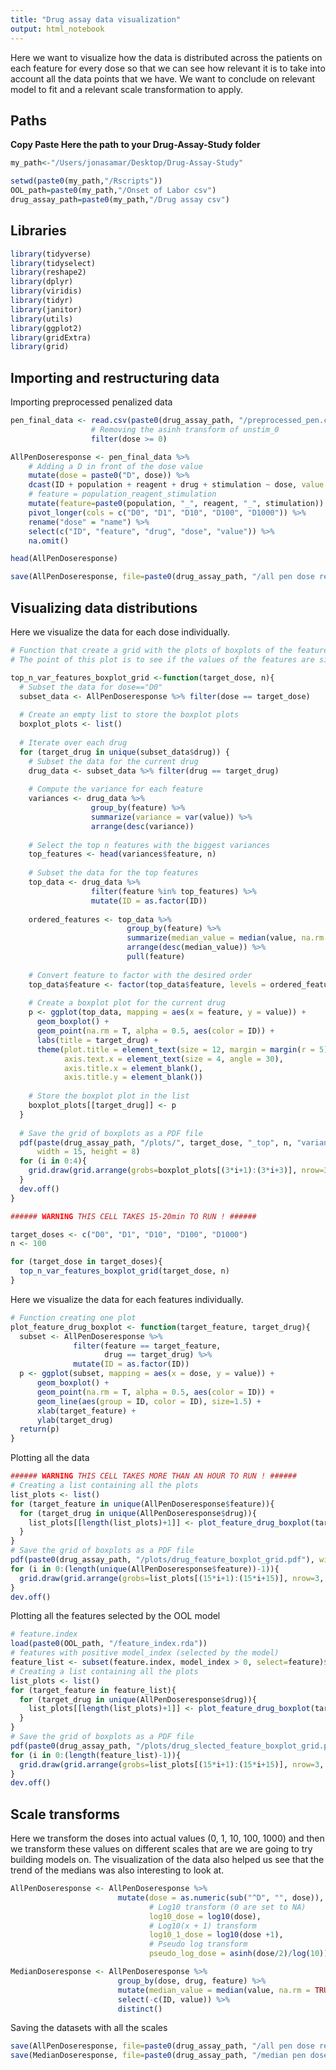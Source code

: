 ```yaml
---
title: "Drug assay data visualization"
output: html_notebook
---
```


Here we want to visualize how the data is distributed across the patients on each feature for every dose so that we can see how relevant it is to take into account all the data points that we have. We want to conclude on relevant model to fit and a relevant scale transformation to apply.

## Paths

**Copy Paste Here the path to your Drug-Assay-Study folder**

```r
my_path<-"/Users/jonasamar/Desktop/Drug-Assay-Study"
```

```r
setwd(paste0(my_path,"/Rscripts"))
OOL_path=paste0(my_path,"/Onset of Labor csv")
drug_assay_path=paste0(my_path,"/Drug assay csv")
```

## Libraries

```r
library(tidyverse)
library(tidyselect)
library(reshape2)
library(dplyr)
library(viridis)
library(tidyr)
library(janitor)
library(utils)
library(ggplot2)
library(gridExtra)
library(grid)
```

## Importing and restructuring data

Importing preprocessed penalized data

```r
pen_final_data <- read.csv(paste0(drug_assay_path, "/preprocessed_pen.csv")) %>%
                  # Removing the asinh transform of unstim_0
                  filter(dose >= 0)
```

```r
AllPenDoseresponse <- pen_final_data %>%
    # Adding a D in front of the dose value
    mutate(dose = paste0("D", dose)) %>%
    dcast(ID + population + reagent + drug + stimulation ~ dose, value.var = "feature") %>%
    # feature = population_reagent_stimulation
    mutate(feature=paste0(population, "_", reagent, "_", stimulation)) %>% 
    pivot_longer(cols = c("D0", "D1", "D10", "D100", "D1000")) %>%
    rename("dose" = "name") %>%
    select(c("ID", "feature", "drug", "dose", "value")) %>%
    na.omit()

head(AllPenDoseresponse)
```
```r
save(AllPenDoseresponse, file=paste0(drug_assay_path, "/all pen dose response.rda"))
```

## Visualizing data distributions

Here we visualize the data for each dose individually.

```r
# Function that create a grid with the plots of boxplots of the features for every drug for a specific target dose
# The point of this plot is to see if the values of the features are significantly similar enough to justify the construction of a model

top_n_var_features_boxplot_grid <-function(target_dose, n){
  # Subset the data for dose=="D0"
  subset_data <- AllPenDoseresponse %>% filter(dose == target_dose)
  
  # Create an empty list to store the boxplot plots
  boxplot_plots <- list()
  
  # Iterate over each drug
  for (target_drug in unique(subset_data$drug)) {
    # Subset the data for the current drug
    drug_data <- subset_data %>% filter(drug == target_drug)
    
    # Compute the variance for each feature
    variances <- drug_data %>%
                  group_by(feature) %>%
                  summarize(variance = var(value)) %>%
                  arrange(desc(variance))
    
    # Select the top n features with the biggest variances
    top_features <- head(variances$feature, n)
    
    # Subset the data for the top features
    top_data <- drug_data %>% 
                  filter(feature %in% top_features) %>%
                  mutate(ID = as.factor(ID)) 
    
    ordered_features <- top_data %>%
                          group_by(feature) %>%
                          summarize(median_value = median(value, na.rm = TRUE)) %>%
                          arrange(desc(median_value)) %>%
                          pull(feature)
  
    # Convert feature to factor with the desired order
    top_data$feature <- factor(top_data$feature, levels = ordered_features)
    
    # Create a boxplot plot for the current drug
    p <- ggplot(top_data, mapping = aes(x = feature, y = value)) +
      geom_boxplot() +
      geom_point(na.rm = T, alpha = 0.5, aes(color = ID)) +
      labs(title = target_drug) +
      theme(plot.title = element_text(size = 12, margin = margin(r = 5)),
            axis.text.x = element_text(size = 4, angle = 30),
            axis.title.x = element_blank(),
            axis.title.y = element_blank())
    
    # Store the boxplot plot in the list
    boxplot_plots[[target_drug]] <- p
  }
  
  # Save the grid of boxplots as a PDF file
  pdf(paste(drug_assay_path, "/plots/", target_dose, "_top", n, "variances_feature_boxplot_grid.pdf", sep=""), 
      width = 15, height = 8)
  for (i in 0:4){
    grid.draw(grid.arrange(grobs=boxplot_plots[(3*i+1):(3*i+3)], nrow=3, ncol = 1))
  }
  dev.off()
}
```

```r
###### WARNING THIS CELL TAKES 15-20min TO RUN ! ###### 

target_doses <- c("D0", "D1", "D10", "D100", "D1000")
n <- 100

for (target_dose in target_doses){
  top_n_var_features_boxplot_grid(target_dose, n)
}
```

Here we visualize the data for each features individually.

```r
# Function creating one plot
plot_feature_drug_boxplot <- function(target_feature, target_drug){
  subset <- AllPenDoseresponse %>%
              filter(feature == target_feature,
                     drug == target_drug) %>%
              mutate(ID = as.factor(ID))
  p <- ggplot(subset, mapping = aes(x = dose, y = value)) +
      geom_boxplot() +
      geom_point(na.rm = T, alpha = 0.5, aes(color = ID)) +
      geom_line(aes(group = ID, color = ID), size=1.5) +
      xlab(target_feature) +
      ylab(target_drug)
  return(p)
}
```

Plotting all the data

```r
###### WARNING THIS CELL TAKES MORE THAN AN HOUR TO RUN ! ######
# Creating a list containing all the plots
list_plots <- list()
for (target_feature in unique(AllPenDoseresponse$feature)){
  for (target_drug in unique(AllPenDoseresponse$drug)){
    list_plots[[length(list_plots)+1]] <- plot_feature_drug_boxplot(target_feature, target_drug)
  }
}
# Save the grid of boxplots as a PDF file
pdf(paste0(drug_assay_path, "/plots/drug_feature_boxplot_grid.pdf"), width = 15, height = 9)
for (i in 0:(length(unique(AllPenDoseresponse$feature))-1)){
  grid.draw(grid.arrange(grobs=list_plots[(15*i+1):(15*i+15)], nrow=3, ncol = 5))
}
dev.off()
```

Plotting all the features selected by the OOL model

```r
# feature.index
load(paste0(OOL_path, "/feature_index.rda"))
# features with positive model_index (selected by the model)
feature_list <- subset(feature.index, model_index > 0, select=feature)$feature
# Creating a list containing all the plots
list_plots <- list()
for (target_feature in feature_list){
  for (target_drug in unique(AllPenDoseresponse$drug)){
    list_plots[[length(list_plots)+1]] <- plot_feature_drug_boxplot(target_feature, target_drug)
  }
}
# Save the grid of boxplots as a PDF file
pdf(paste0(drug_assay_path, "/plots/drug_slected_feature_boxplot_grid.pdf"), width = 15, height = 9)
for (i in 0:(length(feature_list)-1)){
  grid.draw(grid.arrange(grobs=list_plots[(15*i+1):(15*i+15)], nrow=3, ncol = 5))
}
dev.off()
```

## Scale transforms

Here we transform the doses into actual values (0, 1, 10, 100, 1000) and then we transform these values on different scales that are we are going to try building models on.
The visualization of the data also helped us see that the trend of the medians was also interesting to look at.

```r
AllPenDoseresponse <- AllPenDoseresponse %>%
                        mutate(dose = as.numeric(sub("^D", "", dose)),
                               # Log10 transform (0 are set to NA)
                               log10_dose = log10(dose),
                               # Log10(x + 1) transform
                               log10_1_dose = log10(dose +1),
                               # Pseudo log transform
                               pseudo_log_dose = asinh(dose/2)/log(10))

MedianDoseresponse <- AllPenDoseresponse %>%
                        group_by(dose, drug, feature) %>%
                        mutate(median_value = median(value, na.rm = TRUE)) %>%
                        select(-c(ID, value)) %>%
                        distinct()
```

Saving the datasets with all the scales

```r
save(AllPenDoseresponse, file=paste0(drug_assay_path, "/all pen dose response with scales.rda"))
save(MedianDoseresponse, file=paste0(drug_assay_path, "/median pen dose response with scales.rda"))
```


